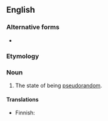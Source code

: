 {{also|pseudo-randomness}}
==English==

===Alternative forms===
* {{l|en|pseudo-randomness}}

===Etymology===
{{suffix|pseudorandom|ness|lang=en}}

===Noun===
{{en-noun|-}}

# The state of being [[pseudorandom]].

====Translations====
{{trans-top|state of being pseudorandom}}
* Finnish: {{t|fi|näennäissatunnaisuus}}
{{trans-mid}}
{{trans-bottom}}